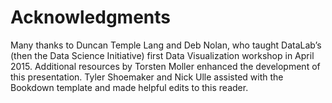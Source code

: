 Acknowledgments
=============

Many thanks to Duncan Temple Lang and Deb Nolan, who taught DataLab's (then the Data Science Initiative) first Data Visualization workshop in April 2015. Additional resources by Torsten Moller enhanced the development of this presentation. Tyler Shoemaker and Nick Ulle assisted with the Bookdown template and made helpful edits to this reader.
